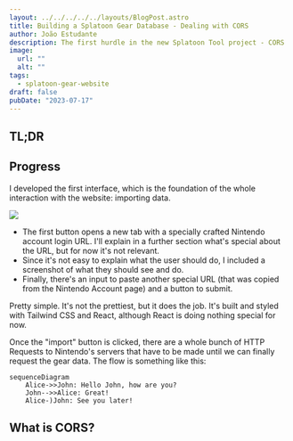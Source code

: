 ```yaml
---
layout: ../../../../../layouts/BlogPost.astro
title: Building a Splatoon Gear Database - Dealing with CORS
author: João Estudante
description: The first hurdle in the new Splatoon Tool project - CORS
image: 
  url: ""
  alt: ""
tags:
  - splatoon-gear-website
draft: false
pubDate: "2023-07-17"
---
```


## TL;DR

## Progress

I developed the first interface, which is the foundation of the whole interaction with the website: importing data.

![](/images/posts/splatoon-gear-series/2-dealing-with-cors/splatoon-gear-db-white.png)

- The first button opens a new tab with a specially crafted Nintendo account login URL. I'll explain in a further section what's special about the URL, but for now it's not relevant.
- Since it's not easy to explain what the user should do, I included a screenshot of what they should see and do.
- Finally, there's an input to paste another special URL (that was copied from the Nintendo Account page) and a button to submit.

Pretty simple. It's not the prettiest, but it does the job. It's built and styled with Tailwind CSS and React, although React is doing nothing special for now.

Once the "import" button is clicked, there are a whole bunch of HTTP Requests to Nintendo's servers that have to be made until we can finally request the gear data. The flow is something like this:


```mermaid
sequenceDiagram
    Alice->>John: Hello John, how are you?
    John-->>Alice: Great!
    Alice-)John: See you later!
```

## What is CORS?



